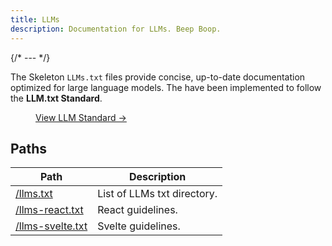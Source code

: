 ```yaml
---
title: LLMs
description: Documentation for LLMs. Beep Boop.
---
```


{/* --- */}

The Skeleton `LLMs.txt` files provide concise, up-to-date documentation optimized for large language models. The have been implemented to follow the **LLM.txt Standard**.

<figure class="linker bg-noise">
	<a class="btn preset-filled" href="https://llmstxt.org/" target="_blank">
		View LLM Standard &rarr;
	</a>
</figure>

## Paths

| Path                                 | Description                 |
| ------------------------------------ | --------------------------- |
| [/llms.txt](/llms.txt)               | List of LLMs txt directory. |
| [/llms-react.txt](/llms-react.txt)   | React guidelines.           |
| [/llms-svelte.txt](/llms-svelte.txt) | Svelte guidelines.          |
